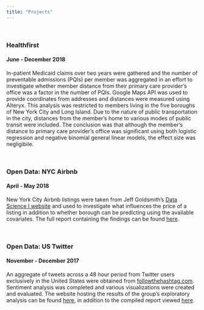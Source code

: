```yaml
---
title: "Projects"
---
```


&nbsp;

###  Healthfirst 
#### June - December 2018

In-patient Medicaid claims over two years were gathered and the number of preventable admissions (PQIs) per member was aggregated in an effort to investigate whether member distance from their primary care provider's office was a factor in the number of PQIs. Google Maps API was used to provide coordinates from addresses and distances were measured using Alteryx. This analysis was restricted to members living in the five boroughs of New York City and Long Island. Due to the nature of public transportation in the city, distances from the member's home to various modes of public transit were included. The conclusion was that although the member's distance to primary care provider's office was significant using both logistic regression and negative binomial general linear models, the effect size was negligibile. 

&nbsp;

### Open Data: NYC Airbnb
#### April - May 2018

New York City Airbnb listings were taken from Jeff Goldsmith's [Data Science I website](http://p8105.com/dataset_airbnb.html) and used to investigate what influences the price of a listing in addition to whether borough can be predicting using the available covariates. The full report containing the findings can be found [here](https://kaddabbo.github.io/airbnb_report.pdf).

&nbsp;

### Open Data: US Twitter
#### November - December 2017

An aggregate of tweets across a 48 hour period from Twitter users exclusively in the United States were obtained from [followthehashtag.com](http://www.followthehashtag.com/datasets/free-twitter-dataset-usa-200000-free-usa-tweets/). Sentiment analysis was completed and various visualizations were created and evaluated. The website hosting the results of the group's exploratory analysis can be found [here](https://k-maciejewski.github.io/p8105_final_website/index.html), in addition to the compiled report viewed [here](https://kaddabbo.github.io/twitter_report.html).